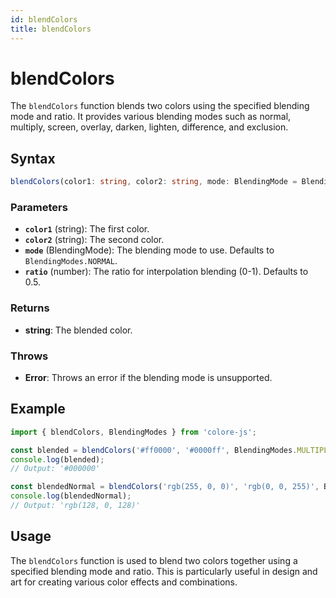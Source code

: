 ```yaml
---
id: blendColors
title: blendColors
---
```


# blendColors

The `blendColors` function blends two colors using the specified blending mode and ratio. It provides various blending modes such as normal, multiply, screen, overlay, darken, lighten, difference, and exclusion.

## Syntax

```typescript
blendColors(color1: string, color2: string, mode: BlendingMode = BlendingModes.NORMAL, ratio = 0.5): string
```

### Parameters

- **`color1`** (string): The first color.
- **`color2`** (string): The second color.
- **`mode`** (BlendingMode): The blending mode to use. Defaults to `BlendingModes.NORMAL`.
- **`ratio`** (number): The ratio for interpolation blending (0-1). Defaults to 0.5.

### Returns

- **string**: The blended color.

### Throws

- **Error**: Throws an error if the blending mode is unsupported.

## Example

```typescript
import { blendColors, BlendingModes } from 'colore-js';

const blended = blendColors('#ff0000', '#0000ff', BlendingModes.MULTIPLY);
console.log(blended);
// Output: '#000000'

const blendedNormal = blendColors('rgb(255, 0, 0)', 'rgb(0, 0, 255)', BlendingModes.NORMAL, 0.5);
console.log(blendedNormal);
// Output: 'rgb(128, 0, 128)'
```

## Usage

The `blendColors` function is used to blend two colors together using a specified blending mode and ratio. This is particularly useful in design and art for creating various color effects and combinations.
